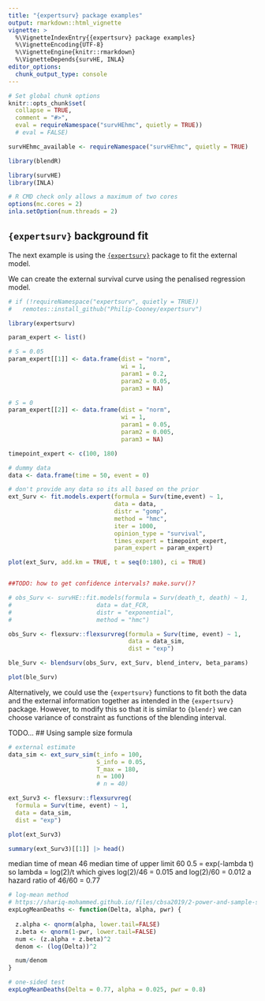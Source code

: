 ```yaml
---
title: "{expertsurv} package examples"
output: rmarkdown::html_vignette
vignette: >
  %\VignetteIndexEntry{{expertsurv} package examples}
  %\VignetteEncoding{UTF-8}
  %\VignetteEngine{knitr::rmarkdown}
  %\VignetteDepends{survHE, INLA}
editor_options: 
  chunk_output_type: console
---
```


```r
# Set global chunk options
knitr::opts_chunk$set(
  collapse = TRUE,
  comment = "#>",
  eval = requireNamespace("survHEhmc", quietly = TRUE))
  # eval = FALSE)

survHEhmc_available <- requireNamespace("survHEhmc", quietly = TRUE)
```

```r
library(blendR)
```

```r
library(survHE)
library(INLA)
```

```r
# R CMD check only allows a maximum of two cores
options(mc.cores = 2)
inla.setOption(num.threads = 2)
```

## `{expertsurv}` background fit

The next example is using the [`{expertsurv}`](https://github.com/Philip-Cooney/expertsurv) package to fit the external model.

We can create the external survival curve using the penalised regression model.

```r
# if (!requireNamespace("expertsurv", quietly = TRUE)) 
#   remotes::install_github("Philip-Cooney/expertsurv")

library(expertsurv)

param_expert <- list()

# S = 0.05
param_expert[[1]] <- data.frame(dist = "norm",
                                wi = 1,
                                param1 = 0.2,
                                param2 = 0.05,
                                param3 = NA)

# S = 0
param_expert[[2]] <- data.frame(dist = "norm",
                                wi = 1,
                                param1 = 0.05,
                                param2 = 0.005,
                                param3 = NA)

timepoint_expert <- c(100, 180)

# dummy data
data <- data.frame(time = 50, event = 0)

# don't provide any data so its all based on the prior
ext_Surv <- fit.models.expert(formula = Surv(time,event) ~ 1,
                              data = data,
                              distr = "gomp",
                              method = "hmc",
                              iter = 1000,
                              opinion_type = "survival",
                              times_expert = timepoint_expert, 
                              param_expert = param_expert)

plot(ext_Surv, add.km = TRUE, t = seq(0:180), ci = TRUE)


##TODO: how to get confidence intervals? make.surv()?

# obs_Surv <- survHE::fit.models(formula = Surv(death_t, death) ~ 1,
#                        data = dat_FCR,
#                        distr = "exponential",
#                        method = "hmc")

obs_Surv <- flexsurv::flexsurvreg(formula = Surv(time, event) ~ 1,
                                  data = data_sim,
                                  dist = "exp")

ble_Surv <- blendsurv(obs_Surv, ext_Surv, blend_interv, beta_params)

plot(ble_Surv)
```

Alternatively, we could use the `{expertsurv}` functions to fit both the data and the external information together as intended in the `{expertsurv}` package.
However, to modify this so that it is similar to `{blendr}` we can choose variance of constraint as functions of the blending interval.


TODO...
## Using sample size formula

```r
# external estimate
data_sim <- ext_surv_sim(t_info = 100,
                         S_info = 0.05,
                         T_max = 180,
                         n = 100)
                         # n = 40)
```

```r
ext_Surv3 <- flexsurv::flexsurvreg(
  formula = Surv(time, event) ~ 1,
  data = data_sim,
  dist = "exp")
```

```r
plot(ext_Surv3)
```

```r
summary(ext_Surv3)[[1]] |> head()
```

median time of mean 46
median time of upper limit 60
0.5 = exp(-lambda t) so lambda = log(2)/t
which gives log(2)/46 = 0.015 and log(2)/60 = 0.012
a hazard ratio of 46/60 = 0.77

```r
# log-mean method
# https://shariq-mohammed.github.io/files/cbsa2019/2-power-and-sample-size.html
expLogMeanDeaths <- function(Delta, alpha, pwr) {
  
  z.alpha <- qnorm(alpha, lower.tail=FALSE)
  z.beta <- qnorm(1-pwr, lower.tail=FALSE)
  num <- (z.alpha + z.beta)^2
  denom <- (log(Delta))^2

  num/denom
}
```

```r
# one-sided test
expLogMeanDeaths(Delta = 0.77, alpha = 0.025, pwr = 0.8)
```


